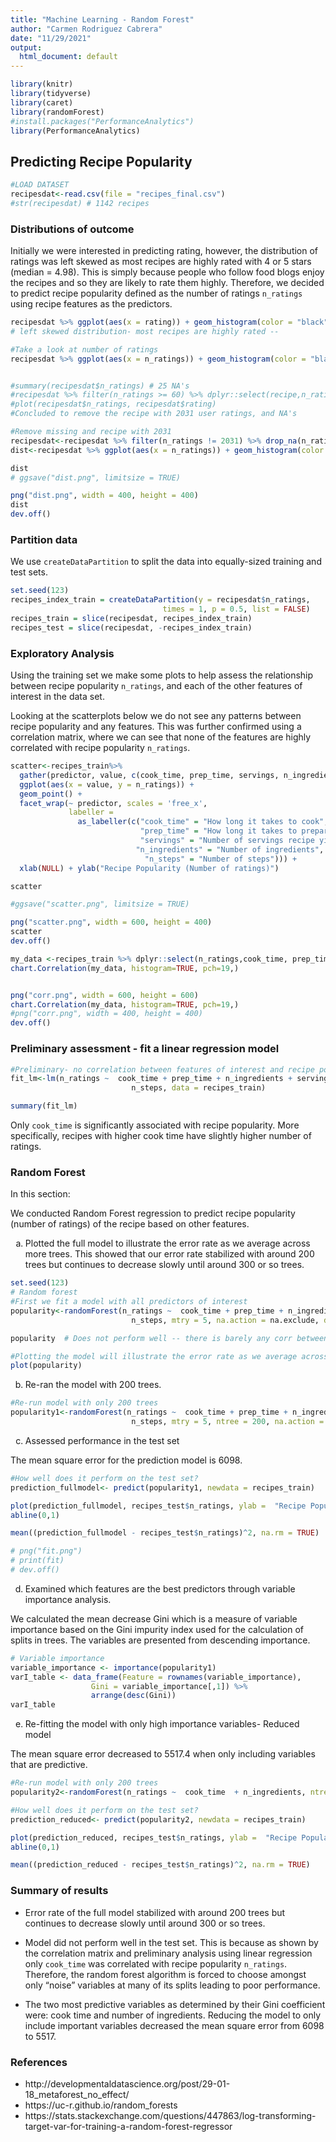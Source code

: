 ```yaml
---
title: "Machine Learning - Random Forest"
author: "Carmen Rodriguez Cabrera"
date: "11/29/2021"
output:
  html_document: default
---
```


```r
library(knitr)
library(tidyverse)
library(caret)
library(randomForest)
#install.packages("PerformanceAnalytics")
library(PerformanceAnalytics)
```

## Predicting Recipe Popularity 

```r
#LOAD DATASET
recipesdat<-read.csv(file = "recipes_final.csv")
#str(recipesdat) # 1142 recipes
```

###  Distributions of outcome

Initially we were interested in predicting rating, however, the distribution of ratings was left skewed as most recipes are highly rated with 4 or 5 stars (median = 4.98). This is simply because people who follow food blogs enjoy the recipes and so they are likely to rate them highly. Therefore, we decided to predict recipe popularity defined as the number of ratings `n_ratings` using recipe features as the predictors.

```r
recipesdat %>% ggplot(aes(x = rating)) + geom_histogram(color = "black", fill = "white") + labs( x = "User Ratings", y= "Counts", title = "Distribution of user ratings (Number of ratings)") 
# left skewed distribution- most recipes are highly rated --

```


```r
#Take a look at number of ratings
recipesdat %>% ggplot(aes(x = n_ratings)) + geom_histogram(color = "black", fill = "white", binwidth = 50) + labs( x = "Number of ratings", title = "Distribution of Recipe Popularity (Number of ratings)") 


#summary(recipesdat$n_ratings) # 25 NA's
#recipesdat %>% filter(n_ratings >= 60) %>% dplyr::select(recipe,n_ratings, rating)
#plot(recipesdat$n_ratings, recipesdat$rating)
#Concluded to remove the recipe with 2031 user ratings, and NA's

```


```r
#Remove missing and recipe with 2031
recipesdat<-recipesdat %>% filter(n_ratings != 2031) %>% drop_na(n_ratings) #1116
dist<-recipesdat %>% ggplot(aes(x = n_ratings)) + geom_histogram(color = "black", fill = "white", binwidth = 50) + labs( x = "Number of ratings", title = "Distribution of Recipe Popularity (Number of ratings)") 

dist
# ggsave("dist.png", limitsize = TRUE)

png("dist.png", width = 400, height = 400)
dist
dev.off()

```


### Partition data 

We use `createDataPartition` to split the  data into equally-sized training and test sets. 

```r
set.seed(123)
recipes_index_train = createDataPartition(y = recipesdat$n_ratings, 
                                  times = 1, p = 0.5, list = FALSE)
recipes_train = slice(recipesdat, recipes_index_train)
recipes_test = slice(recipesdat, -recipes_index_train)
```

### Exploratory Analysis 

Using the training set we  make some plots to help assess the relationship between recipe popularity  `n_ratings`, and each of the other features of interest in the data set. 

Looking at the scatterplots below we do not see any patterns  between recipe popularity and any features. This was further confirmed using a correlation matrix, where we can see that none of the features are highly correlated with recipe popularity `n_ratings`.

```r
scatter<-recipes_train%>% 
  gather(predictor, value, c(cook_time, prep_time, servings, n_ingredients, n_steps)) %>% 
  ggplot(aes(x = value, y = n_ratings)) + 
  geom_point() + 
  facet_wrap(~ predictor, scales = 'free_x', 
             labeller = 
               as_labeller(c("cook_time" = "How long it takes to cook", 
                             "prep_time" = "How long it takes to prepare", 
                             "servings" = "Number of servings recipe yields",
                            "n_ingredients" = "Number of ingredients",
                              "n_steps" = "Number of steps"))) + 
  xlab(NULL) + ylab("Recipe Popularity (Number of ratings)")

scatter

#ggsave("scatter.png", limitsize = TRUE)

png("scatter.png", width = 600, height = 400)
scatter
dev.off()


```


```r
my_data <-recipes_train %>% dplyr::select(n_ratings,cook_time, prep_time, servings, n_ingredients, n_steps)
chart.Correlation(my_data, histogram=TRUE, pch=19,)


png("corr.png", width = 600, height = 600)
chart.Correlation(my_data, histogram=TRUE, pch=19,)
#png("corr.png", width = 400, height = 400)
dev.off()


```
###  Preliminary assessment - fit a linear regression model 

```r
#Preliminary- no correlation between features of interest and recipe popularity (number of ratings)
fit_lm<-lm(n_ratings ~  cook_time + prep_time + n_ingredients + servings + 
                           n_steps, data = recipes_train)

summary(fit_lm)
```

Only `cook_time` is significantly associated with recipe popularity. More specifically, recipes with higher cook time have slightly higher number of ratings.


###  Random Forest 

In this section:

We conducted Random Forest regression to predict recipe popularity (number of ratings) of the recipe based on other features. 

a) Plotted the full model to illustrate the error rate as we average across more trees. This showed that our error rate stabilized with around 200 trees but continues to decrease slowly until around 300 or so trees.
  
```r
set.seed(123)
# Random forest
#First we fit a model with all predictors of interest
popularity<-randomForest(n_ratings ~  cook_time + prep_time + n_ingredients + servings + 
                           n_steps, mtry = 5, na.action = na.exclude, data = recipes_train)

popularity  # Does not perform well -- there is barely any corr between outcome and predictors

#Plotting the model will illustrate the error rate as we average across more trees and shows that our error rate stabilizes with around 200 trees but continues to decrease slowly until around 300 or so trees.
plot(popularity)
```

b)  Re-ran the model with 200 trees. 
```r
#Re-run model with only 200 trees
popularity1<-randomForest(n_ratings ~  cook_time + prep_time + n_ingredients + servings + 
                           n_steps, mtry = 5, ntree = 200, na.action = na.exclude, data = recipes_train)

```

c) Assessed performance in the test set

The mean square error for the prediction model is 6098.

```r

#How well does it perform on the test set?
prediction_fullmodel<- predict(popularity1, newdata = recipes_train)

plot(prediction_fullmodel, recipes_test$n_ratings, ylab =  "Recipe Popularity observed", xlab = "Predicted Recipe Popularity in full model") #that's not very good
abline(0,1)

mean((prediction_fullmodel - recipes_test$n_ratings)^2, na.rm = TRUE)

# png("fit.png")
# print(fit)
# dev.off()


```

d) Examined which features are the best predictors through variable importance analysis. 

We calculated the mean decrease Gini which is a measure of variable importance based on the Gini impurity index used for the calculation of splits in trees. The variables are presented from descending importance.

```r
# Variable importance
variable_importance <- importance(popularity1) 
varI_table <- data_frame(Feature = rownames(variable_importance),
                  Gini = variable_importance[,1]) %>%
                  arrange(desc(Gini))
varI_table

```


e) Re-fitting the model with only high importance variables- Reduced model

The mean square error decreased to 5517.4 when only including variables that are predictive.

```r
#Re-run model with only 200 trees
popularity2<-randomForest(n_ratings ~  cook_time  + n_ingredients, ntree = 200, na.action = na.exclude, data = recipes_train)

#How well does it perform on the test set?
prediction_reduced<- predict(popularity2, newdata = recipes_train)

plot(prediction_reduced, recipes_test$n_ratings, ylab =  "Recipe Popularity observed", xlab = "Predicted Recipe Popularity in reduced model") #that's not very good
abline(0,1)

mean((prediction_reduced - recipes_test$n_ratings)^2, na.rm = TRUE)

```


### Summary of results

-  Error rate of the full model  stabilized with around 200 trees but continues to decrease slowly until around 300 or so trees.

-  Model did not perform well in the test set. This is because as shown by the correlation matrix and preliminary analysis using linear regression only `cook_time` was correlated with recipe popularity `n_ratings`. Therefore, the random forest algorithm  is forced to choose amongst only "noise" variables at many of its splits leading to poor performance.   

- The two most predictive variables as determined by their Gini coefficient were: cook time and number of ingredients.
Reducing the model to only include important variables decreased the mean square error from  6098 to 5517.



### References
- http://developmentaldatascience.org/post/29-01-18_metaforest_no_effect/
- https://uc-r.github.io/random_forests
- https://stats.stackexchange.com/questions/447863/log-transforming-target-var-for-training-a-random-forest-regressor





